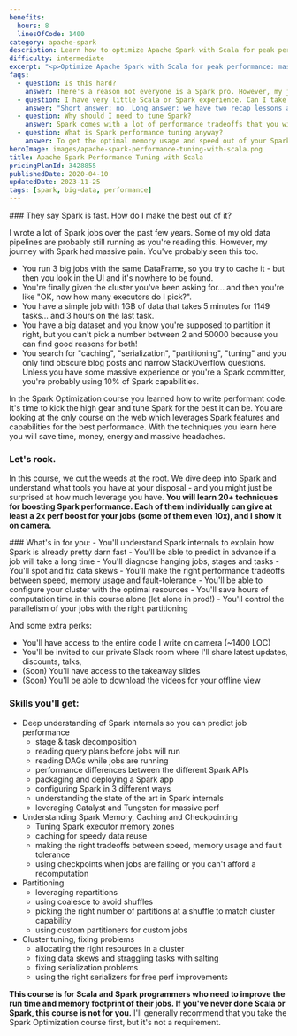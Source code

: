 ```yaml
---
benefits:
  hours: 8
  linesOfCode: 1400
category: apache-spark
description: Learn how to optimize Apache Spark with Scala for peak performance with our comprehensive course. Master Spark internals and configurations to enhance speed and memory efficiency for your cluster.
difficulty: intermediate
excerpt: "<p>Optimize Apache Spark with Scala for peak performance: master Spark internals and configurations to achieve maximum speed and memory efficiency for your cluster</p>"
faqs:
  - question: Is this hard?
    answer: There's a reason not everyone is a Spark pro. However, my job is to give you these (otherwise hard) topics in a way that will make you go like "huh, that wasn't so hard".
  - question: I have very little Scala or Spark experience. Can I take this course?
    answer: "Short answer: no. Long answer: we have two recap lessons at the beginning, but they're not a crash course into Scala or Spark and they're not enough if this is the first time you're seeing them. You should take the Scala beginners course and the Spark Essentials course at least. I'll also recommend taking the first Spark Optimization course, but it's not a requirement - this course is standalone. "
  - question: Why should I need to tune Spark?
    answer: Spark comes with a lot of performance tradeoffs that you will have to make while running your jobs. It's important to know what they are and how you can use each configuration or setting, so that you can get the best performance out of your jobs.
  - question: What is Spark performance tuning anyway?
    answer: To get the optimal memory usage and speed out of your Spark job, you will need to know how Spark works. Tuning Spark means setting the right configurations before running a job, the right resource allocation for your clusters, the right partitioning for your data, and many other aspects.
heroImage: images/apache-spark-performance-tuning-with-scala.png
title: Apache Spark Performance Tuning with Scala
pricingPlanId: 3428855
publishedDate: 2020-04-10
updatedDate: 2023-11-25
tags: [spark, big-data, performance]
---
```



<CourseLayout>
<Fragment slot="goal">
### They say Spark is fast. How do I make the best out of it?

I wrote a lot of Spark jobs over the past few years. Some of my old data pipelines are probably still running as you're reading this. However, my journey with Spark had massive pain. You've probably seen this too.

- You run 3 big jobs with the same DataFrame, so you try to cache it - but then you look in the UI and it's nowhere to be found.
- You're finally given the cluster you've been asking for... and then you're like "OK, now how many executors do I pick?".
- You have a simple job with 1GB of data that takes 5 minutes for 1149 tasks... and 3 hours on the last task.
- You have a big dataset and you know you're supposed to partition it right, but you can't pick a number between 2 and 50000 because you can find good reasons for both!
- You search for "caching", "serialization", "partitioning", "tuning" and you only find obscure blog posts and narrow StackOverflow questions.
  Unless you have some massive experience or you're a Spark committer, you're probably using 10% of Spark capabilities.

In the Spark Optimization course you learned how to write performant code. It's time to kick the high gear and tune Spark for the best it can be. You are looking at the only course on the web which leverages Spark features and capabilities for the best performance. With the techniques you learn here you will save time, money, energy and massive headaches.

### Let's rock.

In this course, we cut the weeds at the root. We dive deep into Spark and understand what tools you have at your disposal - and you might just be surprised at how much leverage you have. **You will learn 20+ techniques for boosting Spark performance. Each of them individually can give at least a 2x perf boost for your jobs (some of them even 10x), and I show it on camera.**

</Fragment>
<Fragment slot="skills">
### What's in for you:
- You'll understand Spark internals to explain how Spark is already pretty darn fast
- You'll be able to predict in advance if a job will take a long time
- You'll diagnose hanging jobs, stages and tasks
- You'll spot and fix data skews
- You'll make the right performance tradeoffs between speed, memory usage and fault-tolerance
- You'll be able to configure your cluster with the optimal resources
- You'll save hours of computation time in this course alone (let alone in prod!)
- You'll control the parallelism of your jobs with the right partitioning

And some extra perks:

- You'll have access to the entire code I write on camera (~1400 LOC)
- You'll be invited to our private Slack room where I'll share latest updates, discounts, talks,
- (Soon) You'll have access to the takeaway slides
- (Soon) You'll be able to download the videos for your offline view

### Skills you'll get:

- Deep understanding of Spark internals so you can predict job performance
  - stage & task decomposition
  - reading query plans before jobs will run
  - reading DAGs while jobs are running
  - performance differences between the different Spark APIs
  - packaging and deploying a Spark app
  - configuring Spark in 3 different ways
  - understanding the state of the art in Spark internals
  - leveraging Catalyst and Tungsten for massive perf
- Understanding Spark Memory, Caching and Checkpointing
  - Tuning Spark executor memory zones
  - caching for speedy data reuse
  - making the right tradeoffs between speed, memory usage and fault tolerance
  - using checkpoints when jobs are failing or you can't afford a recomputation
- Partitioning
  - leveraging repartitions
  - using coalesce to avoid shuffles
  - picking the right number of partitions at a shuffle to match cluster capability
  - using custom partitioners for custom jobs
- Cluster tuning, fixing problems
  - allocating the right resources in a cluster
  - fixing data skews and straggling tasks with salting
  - fixing serialization problems
  - using the right serializers for free perf improvements

**This course is for Scala and Spark programmers who need to improve the run time and memory footprint of their jobs. If you've never done Scala or Spark, this course is not for you.** I'll generally recommend that you take the Spark Optimization course first, but it's not a requirement.

</Fragment>
</CourseLayout>
